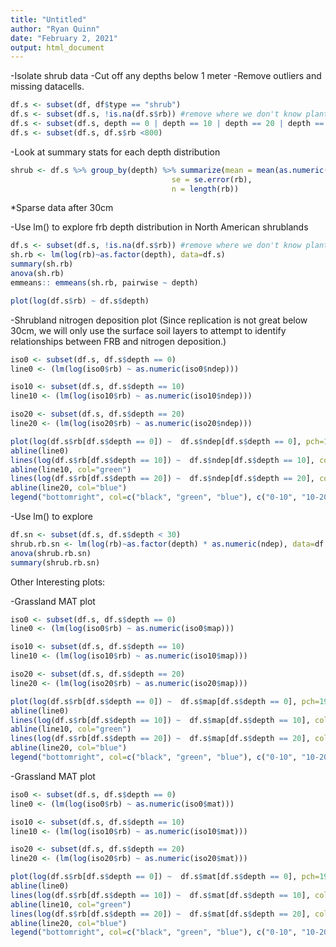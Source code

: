 ```yaml
---
title: "Untitled"
author: "Ryan Quinn"
date: "February 2, 2021"
output: html_document
---
```


-Isolate shrub data 
-Cut off any depths below 1 meter
-Remove outliers and missing datacells. 
```r
df.s <- subset(df, df$type == "shrub")
df.s <- subset(df.s, !is.na(df.s$rb)) #remove where we don't know plant type 
df.s <- subset(df.s, depth == 0 | depth == 10 | depth == 20 | depth == 30 | depth == 40 | depth == 50 | depth == 60 | depth == 70 | depth == 80 | depth == 90)
df.s <- subset(df.s, df.s$rb <800)
```

-Look at summary stats for each depth distribution 
```r
shrub <- df.s %>% group_by(depth) %>% summarize(mean = mean(as.numeric(rb)), 
                                    se = se.error(rb), 
                                    n = length(rb))
```
*Sparse data after 30cm 

-Use lm() to explore frb depth distribution in North American shrublands
```r
df.s <- subset(df.s, !is.na(df.s$rb)) #remove where we don't know plant type 
sh.rb <- lm(log(rb)~as.factor(depth), data=df.s) 
summary(sh.rb)
anova(sh.rb) 
emmeans:: emmeans(sh.rb, pairwise ~ depth)

plot(log(df.s$rb) ~ df.s$depth) 
```

-Shrubland nitrogen deposition plot (Since replication is not great below 30cm, we will only use the surface soil layers to attempt to identify relationships between FRB and nitrogen deposition.)
```r
iso0 <- subset(df.s, df.s$depth == 0)
line0 <- (lm(log(iso0$rb) ~ as.numeric(iso0$ndep)))

iso10 <- subset(df.s, df.s$depth == 10)
line10 <- (lm(log(iso10$rb) ~ as.numeric(iso10$ndep)))

iso20 <- subset(df.s, df.s$depth == 20)
line20 <- (lm(log(iso20$rb) ~ as.numeric(iso20$ndep)))

plot(log(df.s$rb[df.s$depth == 0]) ~  df.s$ndep[df.s$depth == 0], pch=19, type="p")
abline(line0)
lines(log(df.s$rb[df.s$depth == 10]) ~  df.s$ndep[df.s$depth == 10], col="green", pch=19, type="p")
abline(line10, col="green")
lines(log(df.s$rb[df.s$depth == 20]) ~  df.s$ndep[df.s$depth == 20], col="blue", pch=19, type="p")
abline(line20, col="blue")
legend("bottomright", col=c("black", "green", "blue"), c("0-10", "10-20", "20-30"), pch=19, lty=1, lwd=2)
```

-Use lm() to explore 
```r
df.sn <- subset(df.s, df.s$depth < 30)
shrub.rb.sn <- lm(log(rb)~as.factor(depth) * as.numeric(ndep), data=df.sn) 
anova(shrub.rb.sn)
summary(shrub.rb.sn) 
```

Other Interesting plots: 

-Grassland MAT plot
```r
iso0 <- subset(df.s, df.s$depth == 0)
line0 <- (lm(log(iso0$rb) ~ as.numeric(iso0$map)))

iso10 <- subset(df.s, df.s$depth == 10)
line10 <- (lm(log(iso10$rb) ~ as.numeric(iso10$map)))

iso20 <- subset(df.s, df.s$depth == 20)
line20 <- (lm(log(iso20$rb) ~ as.numeric(iso20$map)))

plot(log(df.s$rb[df.s$depth == 0]) ~  df.s$map[df.s$depth == 0], pch=19, type="p")
abline(line0)
lines(log(df.s$rb[df.s$depth == 10]) ~  df.s$map[df.s$depth == 10], col="green", pch=19, type="p")
abline(line10, col="green")
lines(log(df.s$rb[df.s$depth == 20]) ~  df.s$map[df.s$depth == 20], col="blue", pch=19, type="p")
abline(line20, col="blue")
legend("bottomright", col=c("black", "green", "blue"), c("0-10", "10-20", "20-30"), pch=19, lty=1, lwd=2)
```

-Grassland MAT plot
```r
iso0 <- subset(df.s, df.s$depth == 0)
line0 <- (lm(log(iso0$rb) ~ as.numeric(iso0$mat)))

iso10 <- subset(df.s, df.s$depth == 10)
line10 <- (lm(log(iso10$rb) ~ as.numeric(iso10$mat)))

iso20 <- subset(df.s, df.s$depth == 20)
line20 <- (lm(log(iso20$rb) ~ as.numeric(iso20$mat)))

plot(log(df.s$rb[df.s$depth == 0]) ~  df.s$mat[df.s$depth == 0], pch=19, type="p")
abline(line0)
lines(log(df.s$rb[df.s$depth == 10]) ~  df.s$mat[df.s$depth == 10], col="green", pch=19, type="p")
abline(line10, col="green")
lines(log(df.s$rb[df.s$depth == 20]) ~  df.s$mat[df.s$depth == 20], col="blue", pch=19, type="p")
abline(line20, col="blue")
legend("bottomright", col=c("black", "green", "blue"), c("0-10", "10-20", "20-30"), pch=19, lty=1, lwd=2)
```





























